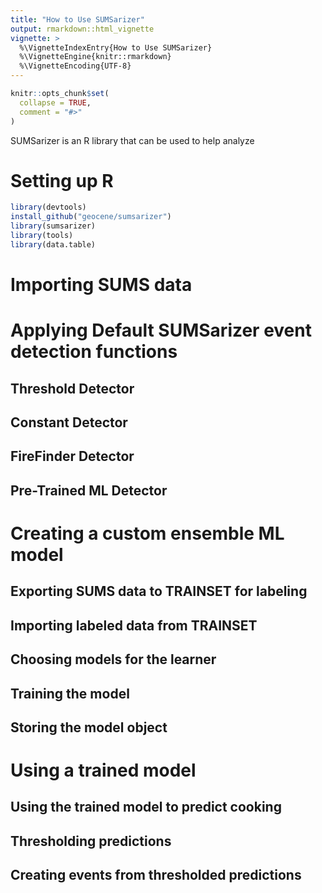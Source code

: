 ```yaml
---
title: "How to Use SUMSarizer"
output: rmarkdown::html_vignette
vignette: >
  %\VignetteIndexEntry{How to Use SUMSarizer}
  %\VignetteEngine{knitr::rmarkdown}
  %\VignetteEncoding{UTF-8}
---
```


```r
knitr::opts_chunk$set(
  collapse = TRUE,
  comment = "#>"
)
```

SUMSarizer is an R library that can be used to help analyze 

# Setting up R

```r
library(devtools)
install_github("geocene/sumsarizer")
library(sumsarizer)
library(tools)
library(data.table)
```

# Importing SUMS data

# Applying Default SUMSarizer event detection functions
## Threshold Detector
## Constant Detector
## FireFinder Detector
## Pre-Trained ML Detector

# Creating a custom ensemble ML model
## Exporting SUMS data to TRAINSET for labeling
## Importing labeled data from TRAINSET
## Choosing models for the learner
## Training the model
## Storing the model object

# Using a trained model
## Using the trained model to predict cooking
## Thresholding predictions
## Creating events from thresholded predictions


